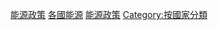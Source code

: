 {{Portal|能源}}
[[Category:能源政策|]]
[[Category:各國能源|]]
[[Category:各国公共政策|能源政策]]
[[Category:按國家分類|Category:按國家分類]]